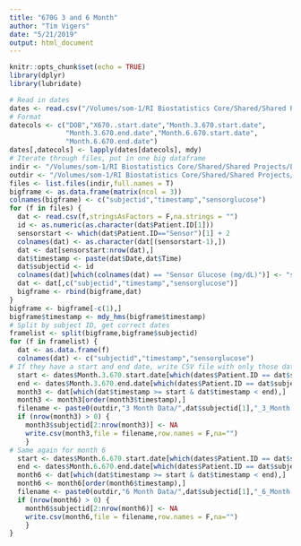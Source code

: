 ```yaml
---
title: "670G 3 and 6 Month"
author: "Tim Vigers"
date: "5/21/2019"
output: html_document
---
```


```r
knitr::opts_chunk$set(echo = TRUE)
library(dplyr)
library(lubridate)
```

```r
# Read in dates
dates <- read.csv("/Volumes/som-1/RI Biostatistics Core/Shared/Shared Projects/Laura/BDC/Projects/Janet Snell-Bergeon/670g CGM/Data_Cleaned/MASTER LIST FINAL.csv",stringsAsFactors = F)
# Format
datecols <- c("DOB","X670..start.date","Month.3.670.start.date",
              "Month.3.670.end.date","Month.6.670.start.date",
              "Month.6.670.end.date")
dates[,datecols] <- lapply(dates[datecols], mdy)
# Iterate through files, put in one big dataframe
indir <- "/Volumes/som-1/RI Biostatistics Core/Shared/Shared Projects/Laura/BDC/Projects/Janet Snell-Bergeon/670g CGM/Data_Raw/670g Files"
outdir <- "/Volumes/som-1/RI Biostatistics Core/Shared/Shared Projects/Laura/BDC/Projects/Janet Snell-Bergeon/670g CGM/Data_Cleaned/"
files <- list.files(indir,full.names = T)
bigframe <- as.data.frame(matrix(ncol = 3))
colnames(bigframe) <- c("subjectid","timestamp","sensorglucose")
for (f in files) {
  dat <- read.csv(f,stringsAsFactors = F,na.strings = "")
  id <- as.numeric(as.character(dat$Patient.ID[1]))
  sensorstart <- which(dat$Patient.ID=="Sensor")[1] + 2
  colnames(dat) <- as.character(dat[(sensorstart-1),])
  dat <- dat[sensorstart:nrow(dat),]
  dat$timestamp <- paste(dat$Date,dat$Time)
  dat$subjectid <- id
  colnames(dat)[which(colnames(dat) == "Sensor Glucose (mg/dL)")] <- "sensorglucose"
  dat <- dat[,c("subjectid","timestamp","sensorglucose")]
  bigframe <- rbind(bigframe,dat)
}
bigframe <- bigframe[-c(1),]
bigframe$timestamp <- mdy_hms(bigframe$timestamp)
# Split by subject ID, get correct dates
framelist <- split(bigframe,bigframe$subjectid)
for (f in framelist) {
  dat <- as.data.frame(f)
  colnames(dat) <- c("subjectid","timestamp","sensorglucose")
# If they have a start and end date, write CSV file with only those dates.
  start <- dates$Month.3.670.start.date[which(dates$Patient.ID == dat$subjectid[1])]
  end <- dates$Month.3.670.end.date[which(dates$Patient.ID == dat$subjectid[1])] + 1
  month3 <- dat[which(dat$timestamp >= start & dat$timestamp < end),]
  month3 <- month3[order(month3$timestamp),]
  filename <- paste0(outdir,"3 Month Data/",dat$subjectid[1],"_3_Month.csv")
  if (nrow(month3) > 0) {
    month3$subjectid[2:nrow(month3)] <- NA
    write.csv(month3,file = filename,row.names = F,na="")
    }
# Same again for month 6  
  start <- dates$Month.6.670.start.date[which(dates$Patient.ID == dat$subjectid[1])]
  end <- dates$Month.6.670.end.date[which(dates$Patient.ID == dat$subjectid[1])] + 1
  month6 <- dat[which(dat$timestamp >= start & dat$timestamp < end),]
  month6 <- month6[order(month6$timestamp),]
  filename <- paste0(outdir,"6 Month Data/",dat$subjectid[1],"_6_Month.csv")
  if (nrow(month6) > 0) {
    month6$subjectid[2:nrow(month6)] <- NA
    write.csv(month6,file = filename,row.names = F,na="")
    }
}
```
